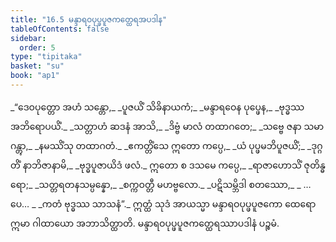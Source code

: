 ```yaml
---
title: "16.5 မန္ဒာရဝပုပ္ဖပူဇကတ္ထေရအပဒါန"
tableOfContents: false
sidebar:
  order: 5
type: "tipitaka"
basket: "su"
book: "ap1"
---
```



<DynamicBreadcrumb />

<Division number="25" book="ap1" e="ch" v="20" p="196">

<Paragraph number="2385" type="verses" book="ap1">
_“ဒေဝပုတ္တော အဟံ သန္တော,_  
_ပူဇယိံ သိခိနာယကံ;_  
_မန္ဒာရဝေန ပုပ္ဖေန,_  
_ဗုဒ္ဓဿ အဘိရောပယိံ._  

</Paragraph>

</Division>
<Division number="26" book="ap1" e="ch" v="20" p="196">

<Paragraph number="2386" type="verses" book="ap1">
_သတ္တာဟံ ဆဒနံ အာသိ,_  
_ဒိဗ္ဗံ မာလံ တထာဂတေ;_  
_သဗ္ဗေ ဇနာ သမာဂန္တွာ,_  
_နမဿိံသု တထာဂတံ._  

</Paragraph>

</Division>
<Division number="27" book="ap1" e="ch" v="20" p="196">

<Paragraph number="2387" type="verses" book="ap1">
_ဧကတ္တိံသေ ဣတော ကပ္ပေ,_  
_ယံ ပုပ္ဖမဘိပူဇယိံ;_  
_ဒုဂ္ဂတိံ နာဘိဇာနာမိ,_  
_ဗုဒ္ဓပူဇာယိဒံ ဖလံ._  

</Paragraph>

</Division>
<Division number="28" book="ap1" e="ch" v="20" p="196">

<Paragraph number="2388" type="verses" book="ap1">
ဣတော စ ဒသမေ ကပ္ပေ,_  
_ရာဇာဟောသိံ ဇုတိန္ဓရော;_  
_သတ္တရတနသမ္ပန္နော,_  
_စက္ကဝတ္တီ မဟဗ္ဗလော._  

</Paragraph>

</Division>
<Division number="29" book="ap1" e="ch" v="20" p="197">

<Paragraph number="2389" type="verses" book="ap1">
_ပဋိသမ္ဘိဒါ စတဿော,_  
_ …ပေ… _  
_ကတံ ဗုဒ္ဓဿ သာသနံ”._  

</Paragraph>

<Paragraph number="2390" book="ap1">
ဣတ္ထံ သုဒံ အာယသ္မာ မန္ဒာရဝပုပ္ဖပူဇကော ထေရော ဣမာ ဂါထာယော အဘာသိတ္ထာတိ.

</Paragraph>
</Division>

<Paragraph number="2391" type="center" book="ap1">
မန္ဒာရဝပုပ္ဖပူဇကတ္ထေရဿာပဒါနံ ပဉ္စမံ.
</Paragraph>